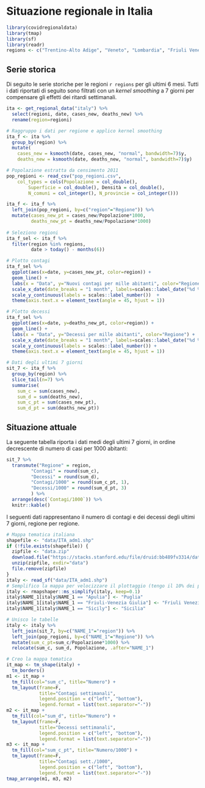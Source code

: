 # Situazione regionale in Italia

```r
library(covidregionaldata)
library(tmap)
library(sf)
library(readr)
regions <- c("Trentino-Alto Adige", "Veneto", "Lombardia", "Friuli Venezia Giulia", "Emilia-Romagna")
```

## Serie storica

Di seguito le serie storiche per le regioni `r regions` per gli ultimi 6 mesi. Tutti i dati riportati di seguito sono filtrati con un *kernel smoothing* a 7 giorni per compensare gli effetti dei ritardi settimanali.

```r
ita <- get_regional_data("italy") %>% 
  select(regioni, date, cases_new, deaths_new) %>%
  rename(region=regioni)

# Raggruppo i dati per regione e applico kernel smoothing
ita_f <- ita %>% 
  group_by(region) %>%
  mutate(
    cases_new = ksmooth(date, cases_new, "normal", bandwidth=7)$y,
    deaths_new = ksmooth(date, deaths_new, "normal", bandwidth=7)$y)

# Popolazione estratta da censimento 2011
pop_regioni <- read_csv("pop_regioni.csv", 
    col_types = cols(Popolazione = col_double(), 
        Superficie = col_double(), Densità = col_double(), 
        N_comuni = col_integer(), N_provincie = col_integer()))

ita_f <- ita_f %>%
  left_join(pop_regioni, by=c("region"="Regione")) %>%
  mutate(cases_new_pt = cases_new/Popolazione*1000,
         deaths_new_pt = deaths_new/Popolazione*1000)
  
# Seleziono regioni
ita_f_sel <- ita_f %>%
  filter(region %in% regions,
         date > today() - months(6))

# Plotto contagi
ita_f_sel %>%
  ggplot(aes(x=date, y=cases_new_pt, color=region)) + 
  geom_line() +
  labs(x = "Data", y="Nuovi contagi per mille abitanti", color="Regione") +
  scale_x_date(date_breaks = "1 month", labels=scales::label_date("%d %b")) +
  scale_y_continuous(labels = scales::label_number())  +
  theme(axis.text.x = element_text(angle = 45, hjust = 1))

# Plotto decessi
ita_f_sel %>%
  ggplot(aes(x=date, y=deaths_new_pt, color=region)) + 
  geom_line() +
  labs(x = "Data", y="Decessi per mille abitanti", color="Regione") +
  scale_x_date(date_breaks = "1 month", labels=scales::label_date("%d %b")) +
  scale_y_continuous(labels = scales::label_number()) +
  theme(axis.text.x = element_text(angle = 45, hjust = 1))

# Dati degli ultimi 7 giorni
sit_7 <- ita_f %>%
  group_by(region) %>%
  slice_tail(n=7) %>%
  summarise(
    sum_c = sum(cases_new), 
    sum_d = sum(deaths_new),
    sum_c_pt = sum(cases_new_pt),
    sum_d_pt = sum(deaths_new_pt))
```
## Situazione attuale

La seguente tabella riporta i dati medi degli ultimi 7 giorni, in ordine decrescente di numero di casi per 1000 abitanti:

```r
sit_7 %>% 
  transmute("Regione" = region,
         "Contagi" = round(sum_c),
         "Decessi" = round(sum_d),
         "Contagi/1000" = round(sum_c_pt, 1),
         "Decessi/1000" = round(sum_d_pt, 3)
         ) %>%
  arrange(desc(`Contagi/1000`)) %>%
  knitr::kable()
```

I seguenti dati rappresentano il numero di contagi  e dei decessi degli ultimi 7 giorni, regione per regione.

```r

# Mappa tematica italiana
shapefile <- "data/ITA_adm1.shp"
if (!file.exists(shapefile)) {
  zipfile <- "data.zip"
  download.file("https://stacks.stanford.edu/file/druid:bb489fv3314/data.zip", zipfile)
  unzip(zipfile, exdir="data")
  file.remove(zipfile)
}
italy <- read_sf("data/ITA_adm1.shp")
# Semplifico la mappa per velocizzare il plottaggio (tengo il 10% dei punti)
italy <- rmapshaper::ms_simplify(italy, keep=0.1)
italy$NAME_1[italy$NAME_1 == "Apulia"] <- "Puglia"
italy$NAME_1[italy$NAME_1 == "Friuli-Venezia Giulia"] <- "Friuli Venezia Giulia"
italy$NAME_1[italy$NAME_1 == "Sicily"] <- "Sicilia"

# Unisco le tabelle
italy <- italy %>% 
  left_join(sit_7, by=c("NAME_1"="region")) %>% 
  left_join(pop_regioni, by=c("NAME_1"="Regione")) %>%
  mutate(sum_c_pt=sum_c/Popolazione*1000) %>%
  relocate(sum_c, sum_d, Popolazione, .after="NAME_1")
```


```r
# Creo la mappa tematica
it_map <- tm_shape(italy) +
  tm_borders() 
m1 <- it_map +
  tm_fill(col="sum_c", title="Numero") +
  tm_layout(frame=F,
            title="Contagi settimanali", 
            legend.position = c("left", "bottom"),
            legend.format = list(text.separator="-"))
m2 <- it_map +
  tm_fill(col="sum_d", title="Numero") +
  tm_layout(frame=F,
            title="Decessi settimanali", 
            legend.position = c("left", "bottom"),
            legend.format = list(text.separator="-"))
m3 <- it_map +
  tm_fill(col="sum_c_pt", title="Numero/1000") +
  tm_layout(frame=F,
            title="Contagi sett./1000", 
            legend.position = c("left", "bottom"),
            legend.format = list(text.separator="-"))
tmap_arrange(m1, m3, m2)
```

